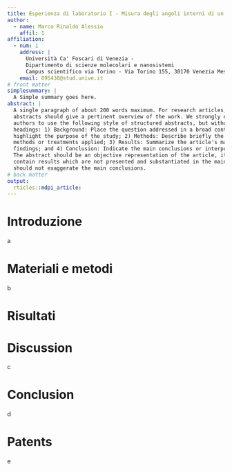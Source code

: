 ---
title: Esperienza di laboratorio I - Misura degli angoli interni di un triangolo
author:
  - name: Marco Rinaldo Alessio
    affil: 1
affiliation:
  - num: 1
    address: |
      Università Ca' Foscari di Venezia - 
      Dipartimento di scienze molecolari e nanosistemi
      Campus scientifico via Torino - Via Torino 155, 30170 Venezia Mestre
    email: 895438@stud.unive.it
# front matter
simplesummary: |
  A Simple summary goes here.
abstract: |
  A single paragraph of about 200 words maximum. For research articles, 
  abstracts should give a pertinent overview of the work. We strongly encourage
  authors to use the following style of structured abstracts, but without 
  headings: 1) Background: Place the question addressed in a broad context and
  highlight the purpose of the study; 2) Methods: Describe briefly the main
  methods or treatments applied; 3) Results: Summarize the article's main 
  findings; and 4) Conclusion: Indicate the main conclusions or interpretations. 
  The abstract should be an objective representation of the article, it must not 
  contain results which are not presented and substantiated in the main text and 
  should not exaggerate the main conclusions.
# back matter
output: 
  rticles::mdpi_article:
---
# Introduzione

a

# Materiali e metodi

b

# Risultati


# Discussion

c

# Conclusion

d

# Patents

e
